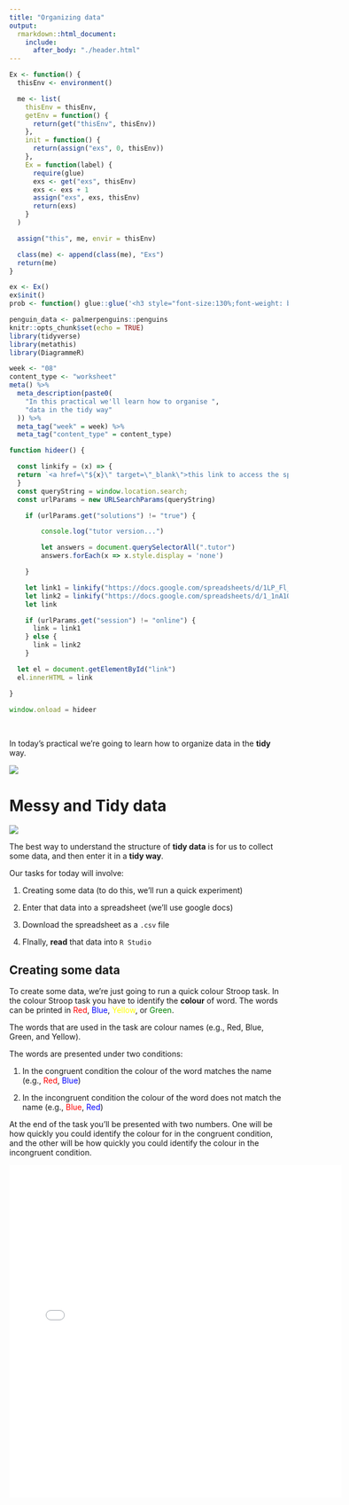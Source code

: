 ```yaml
---
title: "Organizing data"
output:
  rmarkdown::html_document:
    include:
      after_body: "./header.html"
---
```


```r
Ex <- function() {
  thisEnv <- environment()

  me <- list(
    thisEnv = thisEnv,
    getEnv = function() {
      return(get("thisEnv", thisEnv))
    },
    init = function() {
      return(assign("exs", 0, thisEnv))
    },
    Ex = function(label) {
      require(glue)
      exs <- get("exs", thisEnv)
      exs <- exs + 1
      assign("exs", exs, thisEnv)
      return(exs)
    }
  )

  assign("this", me, envir = thisEnv)

  class(me) <- append(class(me), "Exs")
  return(me)
}

ex <- Ex()
ex$init()
prob <- function() glue::glue('<h3 style="font-size:130%;font-weight: bold;">Task {ex$Ex()}</h3>')

penguin_data <- palmerpenguins::penguins
knitr::opts_chunk$set(echo = TRUE)
library(tidyverse)
library(metathis)
library(DiagrammeR)
```  


```r

week <- "08"
content_type <- "worksheet"
meta() %>%
  meta_description(paste0(
    "In this practical we'll learn how to organise ",
    "data in the tidy way"
  )) %>%
  meta_tag("week" = week) %>%
  meta_tag("content_type" = content_type)
```
```js
function hideer() {

  const linkify = (x) => {
  return `<a href=\"${x}\" target=\"_blank\">this link to access the spreadsheet</a>`
  }
  const queryString = window.location.search;
  const urlParams = new URLSearchParams(queryString)

    if (urlParams.get("solutions") != "true") {

        console.log("tutor version...")

        let answers = document.querySelectorAll(".tutor")
        answers.forEach(x => x.style.display = 'none')

    }

    let link1 = linkify("https://docs.google.com/spreadsheets/d/1LP_Fl_USHCfGmq6pLHHQ5iP0Y0G40LKbmfCZlbMHGaI/edit#gid=0")
    let link2 = linkify("https://docs.google.com/spreadsheets/d/1_1nA1OW2bAeh7gKMYaIKo769XJ0SnwyIl0W3qgJZpzk/edit#gid=0")
    let link

    if (urlParams.get("session") != "online") {
      link = link1 
    } else {
      link = link2
    }

  let el = document.getElementById("link")
  el.innerHTML = link

}

window.onload = hideer
```
\

In today's practical we're going to learn how to organize data in the **tidy** way. 


<img style="display:flex;margin-left:auto;margin-right:auto;" src="./assets/tidydata_2.jpg" />



<!--
::: {.hint label="Spotting installation errors [Info Box]" type="infobox" -->

# Messy and Tidy data


<img style="display:flex;margin-left:auto;margin-right:auto;" src="./assets/tidydata_1.jpg" />

The best way to understand the structure of **tidy data** is for us to collect
some data, and then enter it in a **tidy way**.

Our tasks for today will involve:

1. Creating some data (to do this, we'll run a quick experiment)

2. Enter that data into a spreadsheet (we'll use google docs) 

3. Download the spreadsheet as a `.csv` file

4. FInally, **read** that data into `R Studio`

## Creating some data

To create some data, we're just going to run a quick colour Stroop task. In the
colour Stroop task you have to identify the **colour** of word. The words can
be printed in <span style="color:red">Red</span>, <span
style="color:blue">Blue</span>, <span style="color:yellow">Yellow</span>, or
<span style="color:green">Green</span>.

The words that are used in the task are colour names (e.g., Red, Blue, Green,
and Yellow).

The words are presented under two conditions:

1. In the congruent condition the colour of the word matches the name (e.g.,
   <span style="color:red">Red</span>, <span style="color:blue">Blue</span>)

2. In the incongruent condition the colour of the word does not match the name
   (e.g., <span style="color:red">Blue</span>, <span
   style="color:blue">Red</span>)

At the end of the task you'll be presented with two numbers. One will be how
quickly you could identify the colour for in the congruent condition, and the
other will be how quickly you could identify the colour in the incongruent
condition. 


<iframe src="./assets/paas_stroop.html" width="600" height="600" scrolling="no" style="border:none" />


\

Write down these two numbers. Make sure you note which number is for which
condition!

The next thing we need is a identifier for each of you. Participants identifier
are necessary because we need to know which two numbers belong to which person. 

The participant identifier should be **unique** so two participants don't have
the same one. However, you also shouldn't use something like the participant's
name, because the participant's data should be anonymised. To generate an
anonymous participant ID, enter your name and a random number into the box
below. This will generate your participant ID. You should also write this down. 

```r
htmltools::includeScript("helpers.js")
```

\

<div class="subid"><input id="subenter" placeholder="your name and a random
number" style="width:18em"></input><button onclick="GenerateID()">Generate
ID</button><span id="subid"></span></div>


\


Next, we'll split the class into two groups *as if* we were doing a between
groups study. Click the box below to get your group ID. You should also write
this down.


\

<div class="groupid"><button onclick="GenerateGroup()">Get Group
ID</button><span id="groupid"></span></div>


\

We all should now have four bits of information. A reaction time for the
congruent condition on the Stroop task, a reaction for the incongruent
condition of the Stroop task, your participant ID, and your group ID. 



## Entering the data in a spreadsheet

Now we'll enter this data into a spreadsheet. We'll enter the data in the
**tidy** way. This means that each of the two measurements will go on their own
row. 

Follow <span id="link"></span>

When you're entering the data, remember that identifiers have to be specified **exactly**

1. The two identifiers for the two conditions are **con** (for the congruent
   condition) and **inc** (for the incongruent condition). Be careful to watch
   the spelling.

2. For your **id** code, make sure you enter it exactly as it's shown on the
   sheet above. \

3. The same applies for the **group** identifier

4. And for the reaction time (**rt**)

Once the class has finished entering the data into the spreadsheet, we'll
download the spreadsheet onto our computers. To download the spreadsheet go to:

File **>** Download **>** Comma-separated values (.csv, current sheet)

Save the file into the **data** sub folder of your **project folder** and give it the name **stroop.csv**

## Reading the data into `R`

Finally, we'll read the data into `R`. Doing this will involve two steps. 

1. We'll use the `here::here()` function to translate our directions from
   **here** into a file path (just as we did last week with the image file)

2. We'll use the `readr::read_csv()` function to actually read in the file.


`r prob()` 

Again, we'll start off by creating a **R Project**. You can call it whatever
you want, but `prac_08` is probably a good name.

`r prob()` 

Create a new **R Markdown** (`.Rmd`) file and create out everything expect the
header and the **setup** code chunk.

`r prob()`


Make sure you load the **here**, the **readr**, and the **tibble** package in
the **setup** code chunk.

:::{.hint}
The `library()` function is used for loading packages
:::

`r prob()`


Create a new code chuck. In this code chunk do the following things:

1. Use **here** to give the directions to the data file

2. Use the directions generated by **here** as the input to the **read_csv**
   function from the **readr** package. This will read in the data.

3. Make sure you assign the output of the **read_csv** function to an object!

:::{.hint}
This is almost exactly the same as what we did last week, expect
we're using **read_csv** to read a data file instead of **include_graphics** to
read an image file. If you're stuck, check back to [last week's
practical](https://paas.netlify.app/practical/06/worksheets/).
:::



:::{.tutor}


<pre class="bash copy"><code>---
title: "Untitled"
output: html_document
---

&#96;&#96;&#96;{r setup, include=FALSE}
knitr::opts_chunk$set(echo = TRUE)
# load the packages
library("here")
library("readr")
library("tibble")
&#96;&#96;&#96;
 
&#96;&#96;&#96;{r}
# read in the data
data_file <- here::here("data/stroop.csv")
stroop_tib <- readr::read_csv(file = data_file)
&#96;&#96;&#96;
</code></pre>


:::

`r prob()`

Now that we've read our data into an object, add a new code chunk which simply
calls that object, so that the content will be printed out below the code
chunk.

`r prob()`

Now let's try **knit** our **R Markdown** document, to make sure everything has
worked correctly.

\




`r prob()`

For the next problem, we're also going to try use the `dplyr::select()` function.

Add the code chunk below into your **RMarkdown** document

<pre class="bash copy"><code>&#96;&#96;&#96;{r}
penguin_data <- palmerpenguins::penguins
penguin_data
&#96;&#96;&#96;
</code></pre>

Once you've copied this code chunk into this document then make sure you 
run it, because it will load some data.


`r prob()`

Now that you have the data loaded, use `dplyr::select()` to select the `island`,
and `species` column. You end result should look like the following:

```r
penguin_data %>% dplyr::select(island, species)
```

:::{.tutor}
<pre class="bash copy"><code>&#96;&#96;&#96;{r}
dplyr::select(.data = penguin_data, island, species)
&#96;&#96;&#96;
</code></pre>
:::

`r prob()`

Now that you have a sense of how the `dplyr::select()` function works, let's try
a problem where you don't have an output to compare it to.

For this problem, we'll be using the **stroop** data tibble that we created
earlier. This **tibble** should have a column for `id`, `condition`, `rt` and
`group`. Since people were just put into two **groups** which didn't really
mean anything, let's **drop** the `group` column from this tibble.

:::{.tutor}
<pre class="bash copy"><code>&#96;&#96;&#96;{r}
dplyr::select(.data = stroop_data, -group)
&#96;&#96;&#96;
</code></pre>
:::

`r prob()`

We're not going to cover how to make **pretty formatted tables** this year. But
for this task we'll just do something very basic that won't require much
explanation.

To make a tibble into a nicely formatted table, we can use a function called
`kable()` from the `knitr` package. This function takes one input `x`, which 
will just be a **tibble**.

Add a new code chunk where the **tibble** we created earlier is used at the
input to the `knitr::kable()` function. Also, make sure you load the **knitr**
package in the setup code chunk.

Once you've down this, **knit** the document again and see what the nicely
formatted table looks like.


:::{.tutor}
<pre class="bash copy"><code>&#96;&#96;&#96;{r}
knitr::kable(x = stroop_data) 
</code></pre>
:::
